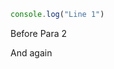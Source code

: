 
```ts snippet=sn1 silent=true hidden=true
console.log("Line 1")
```

Before Para 2

<SnippOut src="sn1" />

And again

```snippout src=sn1
```
